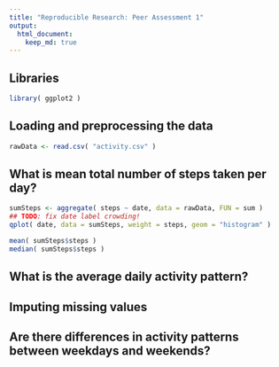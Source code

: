 ```yaml
---
title: "Reproducible Research: Peer Assessment 1"
output: 
  html_document:
    keep_md: true
---
```

## Libraries
```r
library( ggplot2 )
```

## Loading and preprocessing the data
```r
rawData <- read.csv( "activity.csv" )
```


## What is mean total number of steps taken per day?
```r
sumSteps <- aggregate( steps ~ date, data = rawData, FUN = sum )
## TODO: fix date label crowding!
qplot( date, data = sumSteps, weight = steps, geom = "histogram" )

mean( sumSteps$steps )
median( sumSteps$steps )

```

## What is the average daily activity pattern?



## Imputing missing values



## Are there differences in activity patterns between weekdays and weekends?
